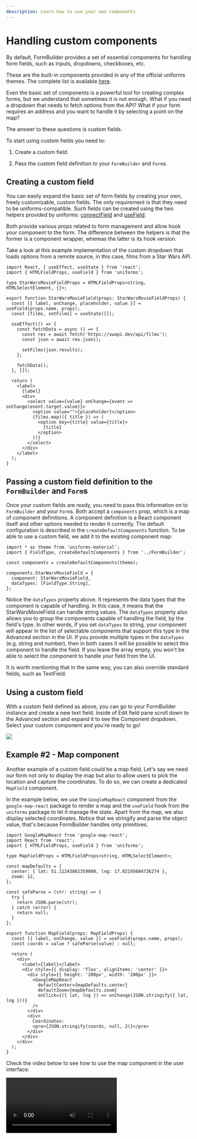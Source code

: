 ```yaml
---
description: Learn how to use your own components
---
```



# Handling custom components

By default, FormBuilder provides a set of essential components for handling form fields, such as inputs, dropdowns, checkboxes, etc.

These are the built-in components provided in any of the official uniforms themes. The complete list is available [here](https://uniforms.tools/docs/api-fields).

Even the basic set of components is a powerful tool for creating complex forms, but we understand that sometimes it is not enough. What if you need a dropdown that needs to fetch options from the API? What if your form requires an address and you want to handle it by selecting a point on the map?

The answer to these questions is custom fields.

To start using custom fields you need to:

1. Create a custom field.

2. Pass the custom field definition to your `FormBuilder` and `Form`s.

## Creating a custom field

You can easily expand the basic set of form fields by creating your own, freely customizable, custom fields. The only requirement is that they need to be uniforms-compatible. Such fields can be created using the two helpers provided by uniforms: [connectField](https://uniforms.tools/docs/api-helpers/#connectfield) and [useField](https://uniforms.tools/docs/api-helpers/#usefield).

Both provide various props related to form management and allow hook your component to the form. The difference between the helpers is that the former is a component wrapper, whereas the latter is its hook version.

Take a look at this example implementation of the custom dropdown that loads options from a remote source, in this case, films from a Star Wars API.

```tsx
import React, { useEffect, useState } from 'react';
import { HTMLFieldProps, useField } from 'uniforms';

type StarWarsMovieFieldProps = HTMLFieldProps<string, HTMLSelectElement, {}>;

export function StarWarsMovieField(props: StarWarsMovieFieldProps) {
  const [{ label, onChange, placeholder, value }] = useField(props.name, props);
  const [films, setFilms] = useState([]);

  useEffect(() => {
    const fetchData = async () => {
      const res = await fetch('https://swapi.dev/api/films');
      const json = await res.json();

      setFilms(json.results);
    };

    fetchData();
  }, []);

  return (
    <label>
      {label}
      <div>
        <select value={value} onChange={event => onChange(event.target.value)}>
          <option value="">{placeholder}</option>
          {films.map(({ title }) => (
            <option key={title} value={title}>
              {title}
            </option>
          ))}
        </select>
      </div>
    </label>
  );
}
```

## Passing a custom field definition to the `FormBuilder` and `Form`s

Once your custom fields are ready, you need to pass this information on to `FormBuilder` and your `Form`s. Both accept a `components` prop, which is a map of component definitions. A component definition is a React component itself and other options needed to render it correctly. The default configuration is described in the `createDefaultComponents` function. To be able to use a custom field, we add it to the existing component map:

```tsx
import * as theme from 'uniforms-material';
import { FieldType, createDefaultComponents } from '../FormBuilder';

const components = createDefaultComponents(theme);

components.StarWarsMovieField = {
  component: StarWarsMovieField,
  dataTypes: [FieldType.String],
};
```

Notice the `dataTypes` property above. It represents the data types that the component is capable of handling. In this case, it means that the StarWarsMovieField can handle string values. The `dataTypes` property also allows you to group the components capable of handling the field, by the field's type. In other words, if you set `dataTypes` to string, your component will appear in the list of selectable components that support this type in the Advanced section in the UI. If you provide multiple types in the `dataTypes` (e.g. string and number), then in both cases it will be possible to select this component to handle the field. If you leave the array empty, you won't be able to select the component to handle your field from the UI.

It is worth mentioning that in the same way, you can also override standard fields, such as TextField.

## Using a custom field

With a custom field defined as above, you can go to your FormBuilder instance and create a new text field. Inside of Edit field pane scroll down to the Advanced section and expand it to see the Component dropdown. Select your custom component and you're ready to go!

![](../assets/1015827.gif)

## Example #2 - Map component

Another example of a custom field could be a map field. Let's say we need our form not only to display the map but also to allow users to pick the location and capture the coordinates. To do so, we can create a dedicated `MapField` component.

In the example below, we use the `GoogleMapReact` component from the `google-map-react` package to render a map and the `useField` hook from the `uniforms` package to let it manage the state. Apart from the map, we also display selected coordinates. Notice that we stringify and parse the object value, that's because FormBuilder handles only primitives.

```tsx
import GoogleMapReact from 'google-map-react';
import React from 'react';
import { HTMLFieldProps, useField } from 'uniforms';

type MapFieldProps = HTMLFieldProps<string, HTMLSelectElement>;

const mapDefaults = {
  center: { lat: 51.11243862359008, lng: 17.02195684736274 },
  zoom: 12,
};

const safeParse = (str: string) => {
  try {
    return JSON.parse(str);
  } catch (error) {
    return null;
  }
};

export function MapField(props: MapFieldProps) {
  const [{ label, onChange, value }] = useField(props.name, props);
  const coords = value ? safeParse(value) : null;

  return (
    <div>
      <label>{label}</label>
      <div style={{ display: 'flex', alignItems: 'center' }}>
        <div style={{ height: '200px', width: '200px' }}>
          <GoogleMapReact
            defaultCenter={mapDefaults.center}
            defaultZoom={mapDefaults.zoom}
            onClick={({ lat, lng }) => onChange(JSON.stringify({ lat, lng }))}
          />
        </div>
        <div>
          Coordinates:
          <pre>{JSON.stringify(coords, null, 2)}</pre>
        </div>
      </div>
    </div>
  );
}
```

Check the video below to see how to use the map component in the user interface:

<video controls>
  <source src={mapFieldVideo} />
</video>
